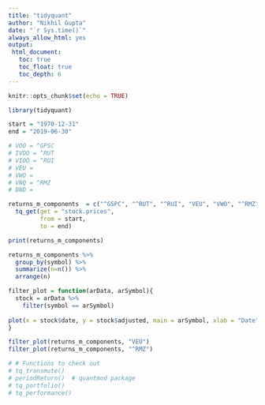 ```yaml
---
title: "tidyquant"
author: "Nikhil Gupta"
date: "`r Sys.time()`"
always_allow_html: yes
output:
 html_document:
   toc: true
   toc_float: true
   toc_depth: 6
---
```


```r
knitr::opts_chunk$set(echo = TRUE)
```

```r
library(tidyquant)
```


```r
start = "1970-12-31"
end = "2019-06-30"

# VOO = ^GPSC
# IVOO = ^RUT
# VIOO = ^RUI
# VEU = 
# VWO = 
# VNQ = ^RMZ
# BND = 

returns_m_components  = c("^GSPC", "^RUT", "^RUI", "VEU", "VWO", "^RMZ", "BND") %>%
  tq_get(get = "stock.prices",
         from = start,
         to = end)

print(returns_m_components)

```


```r

returns_m_components %>%
  group_by(symbol) %>%
  summarize(n=n()) %>%
  arrange(n)

```


```r
filter_plot = function(arData, arSymbol){
  stock = arData %>%
    filter(symbol == arSymbol)
  
plot(x = stock$date, y = stock$adjusted, main = arSymbol, xlab = "Date", ylab = "Adjusted Price")
}

filter_plot(returns_m_components, "VEU")
filter_plot(returns_m_components, "^RMZ")
```

```r
# # Functions to check out
# tq_transmute()
# periodReturn()  # quantmod package
# tq_portfolio()
# tq_performance()
```